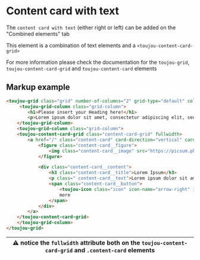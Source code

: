# Content card with text
The `content card with text` (either right or left) can be added on the "Combined elements" tab

This element is a combination of text elements and a `<toujou-content-card-grid>`

For more information please check the documentation for the `toujou-grid`, `toujou-content-card-grid` and `toujou-content-card` elements

## Markup example
```html
<toujou-grid class="grid" number-of-columns="2" grid-type="default" column-layout="default">
     <toujou-grid-column class="grid-column">
        <h1>Please insert your Heading here!</h1>
        <p>Lorem ipsum dolor sit amet, consectetur adipiscing elit, sed do eiusmod tempor incididunt ut labore et dolore magna aliqua. Quis blandit turpis cursus in hac habitasse. Integer quis auctor elit sed vulputate mi sit amet mauris. Dictum at tempor commodo ullamcorper. At auctor urna nunc id cursus metus. Non blandit massa enim nec dui nunc mattis enim ut. Placerat vestibulum lectus mauris ultrices eros in cursus. Id porta nibh venenatis cras sed. Est velit egestas dui id ornare arcu odio ut. Praesent semper feugiat nibh sed pulvinar proin gravida. Nec dui nunc mattis enim ut tellus elementum sagittis. Urna duis convallis convallis tellus. Elit scelerisque mauris pellentesque pulvinar pellentesque habitant. Adipiscing enim eu turpis egestas pretium. At elementum eu facilisis sed odio morbi quis commodo odio. Diam quis enim lobortis scelerisque fermentum dui faucibus. Dictum fusce ut placerat orci nulla pellentesque dignissim enim sit. Sed faucibus turpis in eu mi bibendum neque egestas. Elementum eu facilisis sed odio morbi quis. Quisque id diam vel quam elementum pulvinar etiam non quam.</p>
    </toujou-grid-column>
    <toujou-grid-column class="grid-column">
    <toujou-content-card-grid class="content-card-grid" fullwidth>
        <a href="/" class="content-card" card-direction="vertical" card-variant="default" fullwidth>
            <figure class="content-card__figure">
                <img class="content-card__image" src="https://picsum.photos/640/640">
            </figure>

            <div class="content-card__content">
                <h3 class="content-card__title">Lorem Ipsum</h3>
                <p class=" content-card__text">Lorem ipsum dolor sit amet, consectetur adipiscing elit, sed do eiusmod tempor incididunt ut labore et dolore magna aliqua. Ut enim ad minim veniam, quis nostrud exercitation ullamco laboris nisi ut aliquip ex ea commodo consequat.</p>
                <span class="content-card__button">
                    <toujou-icon class="icon" icon-name="arrow-right" icon-color="primary"></toujou-icon>
                    more
                </span>
            </div>
        </a>
    </toujou-content-card-grid>
    </toujou-grid-column>
</toujou-grid>
```

| ⚠ notice the `fullwidth` attribute both on the `toujou-content-card-grid` and `.content-card` elements |
|--------------------------------------------------------------------------------------------------------|
